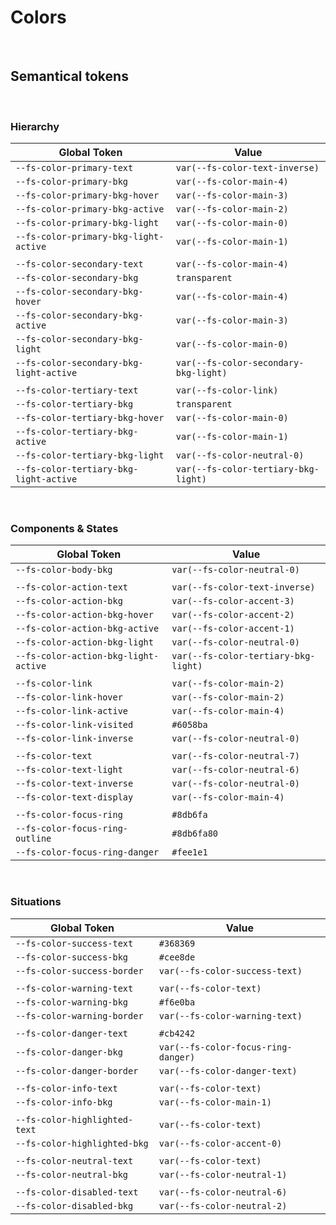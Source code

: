 
<Meta title="Foundation/Colors" />

# Colors

<br />

<ColorPalette>
  <ColorItem
    title="Main"
    colors={{
      '--fs-color-main-0': '#ecf0ff',
      '--fs-color-main-1': '#d8e2ff',
      '--fs-color-main-2': '#00419e',
      '--fs-color-main-3': '#002c71',
      '--fs-color-main-4': '#001947',
    }}
  />
  <ColorItem
    title="Accent"
    colors={{
      '--fs-color-accent-0': '#ebdcff',
      '--fs-color-accent-1': '#8d50fd',
      '--fs-color-accent-2': '#732fe2',
      '--fs-color-accent-3': '#5900c8',
      '--fs-color-accent-4': '#4700a0',
    }}
  />
  <ColorItem
    title="Neutral"
    colors={{
      '--fs-color-neutral-0': '#ffffff',
      '--fs-color-neutral-1': '#f1f2f3',
      '--fs-color-neutral-2': '#e3e6e8',
      '--fs-color-neutral-3': '#c7ccd1',
      '--fs-color-neutral-4': '#9099a2',
      '--fs-color-neutral-5': '#74808b',
      '--fs-color-neutral-6': '#5d666f',
      '--fs-color-neutral-7': '#171a1c',
    }}
  />
</ColorPalette>

## Semantical tokens

<br />

### Hierarchy

| Global Token                            | Value                                 |
| --------------------------------------- | ------------------------------------- |
| `--fs-color-primary-text`               | `var(--fs-color-text-inverse)`        |
| `--fs-color-primary-bkg`                | `var(--fs-color-main-4)`              |
| `--fs-color-primary-bkg-hover`          | `var(--fs-color-main-3)`              |
| `--fs-color-primary-bkg-active`         | `var(--fs-color-main-2)`              |
| `--fs-color-primary-bkg-light`          | `var(--fs-color-main-0)`              |
| `--fs-color-primary-bkg-light-active`   | `var(--fs-color-main-1)`              |
|                                         |                                       |
| `--fs-color-secondary-text`             | `var(--fs-color-main-4)`              |
| `--fs-color-secondary-bkg`              | `transparent`                         |
| `--fs-color-secondary-bkg-hover`        | `var(--fs-color-main-4)`              |
| `--fs-color-secondary-bkg-active`       | `var(--fs-color-main-3)`              |
| `--fs-color-secondary-bkg-light`        | `var(--fs-color-main-0)`              |
| `--fs-color-secondary-bkg-light-active` | `var(--fs-color-secondary-bkg-light)` |
|                                         |                                       |
| `--fs-color-tertiary-text`              | `var(--fs-color-link)`                |
| `--fs-color-tertiary-bkg`               | `transparent`                         |
| `--fs-color-tertiary-bkg-hover`         | `var(--fs-color-main-0)`              |
| `--fs-color-tertiary-bkg-active`        | `var(--fs-color-main-1)`              |
| `--fs-color-tertiary-bkg-light`         | `var(--fs-color-neutral-0)`           |
| `--fs-color-tertiary-bkg-light-active`  | `var(--fs-color-tertiary-bkg-light)`  |

<br />

### Components & States

| Global Token                         | Value                                |
| ------------------------------------ | ------------------------------------ |
| `--fs-color-body-bkg`                | `var(--fs-color-neutral-0)`          |
|                                      |                                      |
| `--fs-color-action-text`             | `var(--fs-color-text-inverse)`       |
| `--fs-color-action-bkg`              | `var(--fs-color-accent-3)`           |
| `--fs-color-action-bkg-hover`        | `var(--fs-color-accent-2)`           |
| `--fs-color-action-bkg-active`       | `var(--fs-color-accent-1)`           |
| `--fs-color-action-bkg-light`        | `var(--fs-color-neutral-0)`          |
| `--fs-color-action-bkg-light-active` | `var(--fs-color-tertiary-bkg-light)` |
|                                      |                                      |
| `--fs-color-link`                    | `var(--fs-color-main-2)`             |
| `--fs-color-link-hover`              | `var(--fs-color-main-2)`             |
| `--fs-color-link-active`             | `var(--fs-color-main-4)`             |
| `--fs-color-link-visited`            | `#6058ba`                            |
| `--fs-color-link-inverse`            | `var(--fs-color-neutral-0)`          |
|                                      |                                      |
| `--fs-color-text`                    | `var(--fs-color-neutral-7)`          |
| `--fs-color-text-light`              | `var(--fs-color-neutral-6)`          |
| `--fs-color-text-inverse`            | `var(--fs-color-neutral-0)`          |
| `--fs-color-text-display`            | `var(--fs-color-main-4)`             |
|                                      |                                      |
| `--fs-color-focus-ring`              | `#8db6fa`                            |
| `--fs-color-focus-ring-outline`      | `#8db6fa80`                          |
| `--fs-color-focus-ring-danger`       | `#fee1e1`                            |

<br />

### Situations

| Global Token                  | Value                               |
| ----------------------------- | ----------------------------------- |
| `--fs-color-success-text`     | `#368369`                           |
| `--fs-color-success-bkg`      | `#cee8de`                           |
| `--fs-color-success-border`   | `var(--fs-color-success-text)`      |
|                               |                                     |
| `--fs-color-warning-text`     | `var(--fs-color-text)`              |
| `--fs-color-warning-bkg`      | `#f6e0ba`                           |
| `--fs-color-warning-border`   | `var(--fs-color-warning-text)`      |
|                               |                                     |
| `--fs-color-danger-text`      | `#cb4242`                           |
| `--fs-color-danger-bkg`       | `var(--fs-color-focus-ring-danger)` |
| `--fs-color-danger-border`    | `var(--fs-color-danger-text)`       |
|                               |                                     |
| `--fs-color-info-text`        | `var(--fs-color-text)`              |
| `--fs-color-info-bkg`         | `var(--fs-color-main-1)`            |
|                               |                                     |
| `--fs-color-highlighted-text` | `var(--fs-color-text)`              |
| `--fs-color-highlighted-bkg`  | `var(--fs-color-accent-0)`          |
|                               |                                     |
| `--fs-color-neutral-text`     | `var(--fs-color-text)`              |
| `--fs-color-neutral-bkg`      | `var(--fs-color-neutral-1)`         |
|                               |                                     |
| `--fs-color-disabled-text`    | `var(--fs-color-neutral-6)`         |
| `--fs-color-disabled-bkg`     | `var(--fs-color-neutral-2)`         |
